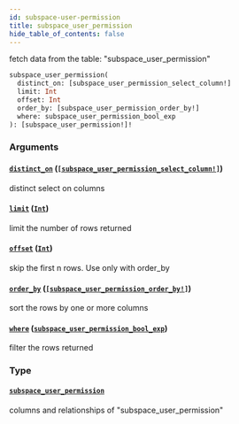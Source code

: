 ```yaml
---
id: subspace-user-permission
title: subspace_user_permission
hide_table_of_contents: false
---
```



fetch data from the table: "subspace_user_permission"

```graphql
subspace_user_permission(
  distinct_on: [subspace_user_permission_select_column!]
  limit: Int
  offset: Int
  order_by: [subspace_user_permission_order_by!]
  where: subspace_user_permission_bool_exp
): [subspace_user_permission!]!
```


### Arguments

#### [`distinct_on`](#) ([`[subspace_user_permission_select_column!]`](../enums/subspace-user-permission-select-column))

distinct select on columns


#### [`limit`](#) ([`Int`](../scalars/int))

limit the number of rows returned


#### [`offset`](#) ([`Int`](../scalars/int))

skip the first n rows. Use only with order_by


#### [`order_by`](#) ([`[subspace_user_permission_order_by!]`](../inputs/subspace-user-permission-order-by))

sort the rows by one or more columns


#### [`where`](#) ([`subspace_user_permission_bool_exp`](../inputs/subspace-user-permission-bool-exp))

filter the rows returned


### Type

#### [`subspace_user_permission`](../objects/subspace-user-permission)

columns and relationships of "subspace_user_permission"




